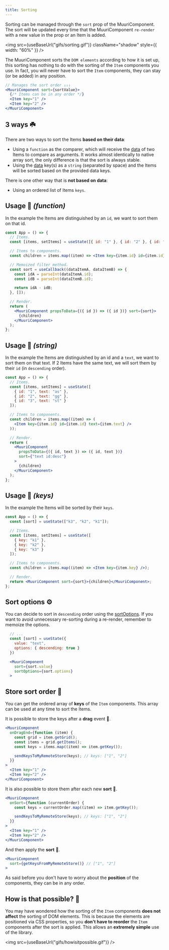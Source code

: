 ```yaml
---
title: Sorting
---
```



Sorting can be managed through the `sort` prop of the MuuriComponent. The sort will be updated every time that the MuuriComponent `re-render` with a new value in the prop or an Item is added.

<img
  src={useBaseUrl("gifs/sorting.gif")}
  className="shadow"
  style={{ width: "60%" }}
/>

The MuuriComponent sorts the `DOM elements` according to how it is set up, this sorting has nothing to do with the sorting of the `Item` components you use. In fact, you will never have to sort the `Item` components, they can stay (or be added) in any position.

```jsx
// Manages the sort order ↓↓↓
<MuuriComponent sort={sortValue}>
  {/* Items can be in any order */}
  <Item key="1" />
  <Item key="2" />
</MuuriComponent>
```

## 3 ways ☘️

There are two ways to sort the Items **based on their data**:

- Using a `function` as the comparer, which will receive the [data](../usage/items-data) of two Items to compare as arguments. It works almost identically to native array sort, the only difference is that the sort is always stable.
- Using the [data](../usage/items-data) key(s) as a `string` (separated by space) and the Items will be sorted based on the provided data keys.

There is one other way that is **not based on data**:

- Using an ordered list of Items `keys`.

## Usage 📖 _(function)_

In the example the Items are distinguished by an `id`, we want to sort them on that id.

```jsx
const App = () => {
  // Items.
  const [items, setItems] = useState([{ id: "1" }, { id: "2" }, { id: "3" }]);

  // Items to components.
  const children = items.map((item) => <Item key={item.id} id={item.id} />);

  // Memoized filter method.
  const sort = useCallback((dataItemA, dataItemB) => {
    const idA = parseInt(dataItemA.id);
    const idB = parseInt(dataItemB.id);

    return idA - idB;
  }, []);

  // Render.
  return (
    <MuuriComponent propsToData={({ id }) => ({ id })} sort={sort}>
      {children}
    </MuuriComponent>
  );
};
```

## Usage 📖 _(string)_

In the example the Items are distinguished by an id and a `text`, we want to sort them on that text. If 2 Items have the same text, we will sort them by their `id` (in `descending` order).

```jsx
const App = () => {
  // Items.
  const [items, setItems] = useState([
    { id: "1", text: "as" },
    { id: "2", text: "gg" },
    { id: "3", text: "st" }
  ]);

  // Items to components.
  const children = items.map((item) => (
    <Item key={item.id} id={item.id} text={item.text} />
  ));

  // Render.
  return (
    <MuuriComponent
      propsToData={({ id, text }) => ({ id, text })}
      sort={"text id:desc"}
    >
      {children}
    </MuuriComponent>
  );
};
```

## Usage 📖 _(keys)_

In the example the Items will be sorted by their `keys`.

```jsx
const App = () => {
  const [sort] = useState(["k3", "k2", "k1"]);

  // Items.
  const [items, setItems] = useState([
    { key: "k1" },
    { key: "k2" },
    { key: "k3" }
  ]);

  // Items to components.
  const children = items.map((item) => <Item key={item.key} />);

  // Render.
  return <MuuriComponent sort={sort}>{children}</MuuriComponent>;
};
```

## Sort options ⚙️

You can decide to sort in `descending` order using the [sortOptions](../api-reference/muuricomponent#sortoptions). If you want to avoid unnecessary re-sorting during a re-render, remember to memoize the options.

```jsx
  // ...
  const [sort] = useState({
    value: "text",
    options: { descending: true }
  })

  <MuuriComponent
    sort={sort.value}
    sortOptions={sort.options}
  >
```

## Store sort order 💾

You can get the ordered array of **keys** of the `Item` components. This array can be used at any time to sort the Items.

It is possible to store the keys after a **drag** event 💾.

```jsx
<MuuriComponent
  onDragEnd={function (item) {
    const grid = item.getGrid();
    const items = grid.getItems();
    const keys = items.map((item) => item.getKey());

    sendKeysToMyRemoteStore(keys); // keys: ["1", "2"]
  }}
>
  <Item key="1" />
  <Item key="2" />
</MuuriComponent>
```

It is also possible to store them after each new **sort** 💾.

```jsx
<MuuriComponent
  onSort={function (currentOrder) {
    const keys = currentOrder.map((item) => item.getKey());

    sendKeysToMyRemoteStore(keys); // keys: ["1", "2"]
  }}
>
  <Item key="1" />
  <Item key="2" />
</MuuriComponent>
```

And then apply the **sort** 🔄.

```jsx
<MuuriComponent
  sort={getKeysFromMyRemoteStore()} // ["1", "2"]
>
```

As said before you don't have to worry about the **position** of the components, they can be in any order.

## How is that possible? 🤨

You may have wondered how the sorting of the `Item` components **does not affect** the sorting of DOM elements. This is because the elements are positioned via CSS properties, so you **don't have to reorder** the `Item` components after the sort is applied. This allows an **extremely simple** use of the library.

<img src={useBaseUrl("gifs/howisitpossible.gif")} />
